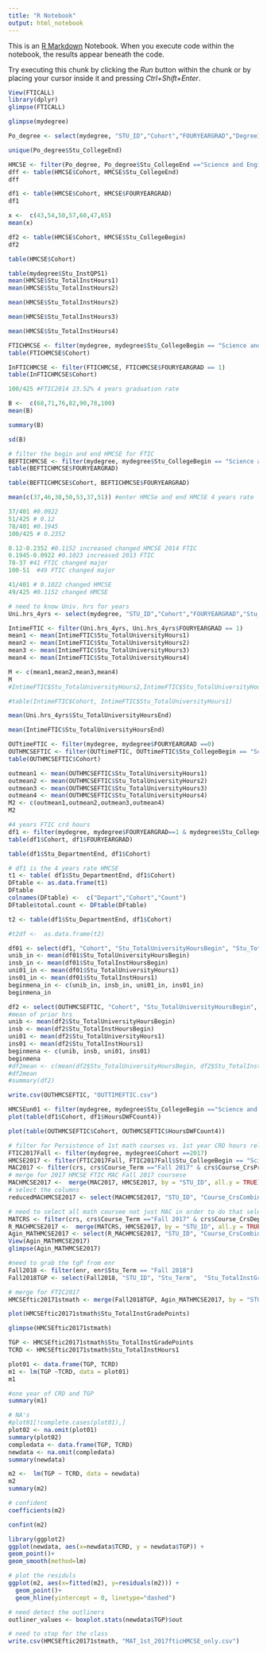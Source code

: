 ---
title: "R Notebook"
output: html_notebook
---

This is an [R Markdown](http://rmarkdown.rstudio.com) Notebook. When you execute code within the notebook, the results appear beneath the code. 

Try executing this chunk by clicking the *Run* button within the chunk or by placing your cursor inside it and pressing *Ctrl+Shift+Enter*. 

```{r}
View(FTICALL)
library(dplyr)
glimpse(FTICALL)
```

```{r}
glimpse(mydegree)

```
```{r}
Po_degree <- select(mydegree, "STU_ID","Cohort","FOURYEARGRAD","Degree1AwardDate","Stu_CollegeBegin","Stu_CollegeEnd","Stu_CollegeChange","Stu_TotalInstHours1","Stu_TotalInstHours2","Stu_TotalInstHours3","Stu_TotalInstHours4")
```
```{r}
unique(Po_degree$Stu_CollegeEnd)

```
```{r}
HMCSE <- filter(Po_degree, Po_degree$Stu_CollegeEnd =="Science and Engineering")
dff <- table(HMCSE$Cohort, HMCSE$Stu_CollegeEnd)
dff
```
```{r}
df1 <- table(HMCSE$Cohort, HMCSE$FOURYEARGRAD)
df1
```

```{r}
x <-  c(43,54,50,57,60,47,65)
mean(x)
```
```{r}
df2 <- table(HMCSE$Cohort, HMCSE$Stu_CollegeBegin)
df2
```

```{r}
table(HMCSE$Cohort)

```
```{r}
table(mydegree$Stu_InstQPS1)
mean(HMCSE$Stu_TotalInstHours1)
mean(HMCSE$Stu_TotalInstHours2)
```
```{r}
mean(HMCSE$Stu_TotalInstHours2)
```
```{r}
mean(HMCSE$Stu_TotalInstHours3)
```

```{r}
mean(HMCSE$Stu_TotalInstHours4)
```
```{r}
FTICHMCSE <- filter(mydegree, mydegree$Stu_CollegeBegin == "Science and Engineering")
table(FTICHMCSE$Cohort)
```

```{r}
InFTICHMCSE <- filter(FTICHMCSE, FTICHMCSE$FOURYEARGRAD == 1)
table(InFTICHMCSE$Cohort)

```
```{r}
100/425 #FTIC2014 23.52% 4 years graduation rate
```
```{r}
B <-  c(68,71,76,82,90,78,100)
mean(B)
```
```{r}
summary(B)

```

```{r}
sd(B)
```

```{r}
# filter the begin and end HMCSE for FTIC
BEFTICHMCSE <- filter(mydegree, mydegree$Stu_CollegeBegin == "Science and Engineering" & mydegree$Stu_CollegeEnd =="Science and Engineering")
table(BEFTICHMCSE$FOURYEARGRAD)
```

```{r}
table(BEFTICHMCSE$Cohort, BEFTICHMCSE$FOURYEARGRAD)
```
```{r}
mean(c(37,46,38,50,53,37,51)) #enter HMCSe and end HMCSE 4 years rate
```
```{r}
37/401 #0.0922
51/425 # 0.12
78/401 #0.1945
100/425 # 0.2352 

0.12-0.2352 #0.1152 increased changed HMCSE 2014 FTIC
0.1945-0.0922 #0.1023 increased 2013 FTIC
78-37 #41 FTIC changed major 
100-51  #49 FTIC changed major
```

```{r}
41/401 # 0.1022 changed HMCSE
49/425 #0.1152 changed HMCSE
```
```{r}
# need to know Univ. hrs for years
Uni.hrs_4yrs <- select(mydegree, "STU_ID","Cohort","FOURYEARGRAD","Stu_CollegeBegin","Stu_CollegeEnd","Stu_TotalUniversityHoursBegin","Stu_TotalUniversityHoursEnd","Stu_TotalUniversityHours1","Stu_TotalUniversityHours2","Stu_TotalUniversityHours3","Stu_TotalUniversityHours4")
```

```{r}
IntimeFTIC <- filter(Uni.hrs_4yrs, Uni.hrs_4yrs$FOURYEARGRAD == 1)
mean1 <- mean(IntimeFTIC$Stu_TotalUniversityHours1)
mean2 <- mean(IntimeFTIC$Stu_TotalUniversityHours2)
mean3 <- mean(IntimeFTIC$Stu_TotalUniversityHours3)
mean4 <- mean(IntimeFTIC$Stu_TotalUniversityHours4)

M <- c(mean1,mean2,mean3,mean4)
M
#IntimeFTIC$Stu_TotalUniversityHours2,IntimeFTIC$Stu_TotalUniversityHours3,IntimeFTIC$Stu_TotalUniversityHours4))

#table(IntimeFTIC$Cohort, IntimeFTIC$Stu_TotalUniversityHours1)

```

```{r}
mean(Uni.hrs_4yrs$Stu_TotalUniversityHoursEnd)
```
```{r}
mean(IntimeFTIC$Stu_TotalUniversityHoursEnd)
```
```{r}
OUTtimeFTIC <- filter(mydegree, mydegree$FOURYEARGRAD ==0)
OUTHMCSEFTIC <- filter(OUTtimeFTIC, OUTtimeFTIC$Stu_CollegeBegin == "Science and Engineering")
table(OUTHMCSEFTIC$Cohort)
```

```{r}
outmean1 <- mean(OUTHMCSEFTIC$Stu_TotalUniversityHours1)
outmean2 <- mean(OUTHMCSEFTIC$Stu_TotalUniversityHours2)
outmean3 <- mean(OUTHMCSEFTIC$Stu_TotalUniversityHours3)
outmean4 <- mean(OUTHMCSEFTIC$Stu_TotalUniversityHours4)
M2 <- c(outmean1,outmean2,outmean3,outmean4)
M2
```

```{r}
#4 years FTIC crd hours
df1 <- filter(mydegree, mydegree$FOURYEARGRAD==1 & mydegree$Stu_CollegeBegin == "Science and Engineering")
table(df1$Cohort, df1$FOURYEARGRAD)

```
```{r}
table(df1$Stu_DepartmentEnd, df1$Cohort)

```


```{r}
# df1 is the 4 years rate HMCSE
t1 <- table( df1$Stu_DepartmentEnd, df1$Cohort)
DFtable <- as.data.frame(t1)
DFtable
colnames(DFtable) <-  c("Depart","Cohort","Count")
DFtable$total.count <- DFtable(DFtable)
```

```{r}
t2 <- table(df1$Stu_DepartmentEnd, df1$Cohort)

#t2df <-  as.data.frame(t2)
```


```{r}
df01 <- select(df1, "Cohort", "Stu_TotalUniversityHoursBegin", "Stu_TotalInstHoursBegin", "Stu_TotalUniversityHours1", "Stu_TotalInstHours1")
unib_in <- mean(df01$Stu_TotalUniversityHoursBegin)
insb_in <- mean(df01$Stu_TotalInstHoursBegin)
uni01_in <- mean(df01$Stu_TotalUniversityHours1)
ins01_in <- mean(df01$Stu_TotalInstHours1)
beginmena_in <- c(unib_in, insb_in, uni01_in, ins01_in)
beginmena_in
```

```{r}
df2 <- select(OUTHMCSEFTIC, "Cohort", "Stu_TotalUniversityHoursBegin", "Stu_TotalInstHoursBegin", "Stu_TotalUniversityHours1", "Stu_TotalInstHours1")
#mean of prior hrs
unib <- mean(df2$Stu_TotalUniversityHoursBegin)
insb <- mean(df2$Stu_TotalInstHoursBegin)
uni01 <- mean(df2$Stu_TotalUniversityHours1)
ins01 <- mean(df2$Stu_TotalInstHours1)
beginmena <- c(unib, insb, uni01, ins01)
beginmena
#df2mean <- c(mean(df2$Stu_TotalUniversityHoursBegin, df2$Stu_TotalInstHoursBegin,df2$Stu_TotalUniversityHours1))
#df2mean
#summary(df2)
```
```{r}
write.csv(OUTHMCSEFTIC, "OUTTIMEFTIC.csv")
```
```{r}
HMCSEun01 <- filter(mydegree, mydegree$Stu_CollegeBegin =="Science and Engineering")
plot(table(df1$Cohort, df1$HoursDWFCount4))
```
```{r}
plot(table(OUTHMCSEFTIC$Cohort, OUTHMCSEFTIC$HoursDWFCount4))

```

```{r}
# filter for Persistence of 1st math courses vs. 1st year CRD hours relationship
FTIC2017Fall <- filter(mydegree, mydegree$Cohort ==2017)
HMCSE2017 <- filter(FTIC2017Fall, FTIC2017Fall$Stu_CollegeBegin == "Science and Engineering")
MAC2017 <- filter(crs, crs$Course_Term =="Fall 2017" & crs$Course_CrsPrefix == "MAC")
# merge for 2017 HMCSE FTIC MAC Fall 2017 coursese
MACHMCSE2017 <-  merge(MAC2017, HMCSE2017, by = "STU_ID", all.y = TRUE)
# select the columns
reducedMACHMCSE2017 <- select(MACHMCSE2017, "STU_ID", "Course_CrsCombined","Course_CrsGradeAwarded","Course_StuMajorDesc","Stu_TotalUniversityHoursBegin","Stu_TotalUniversityHours1","Stu_TotalInstHours1","HoursCount1","CourseDWFCount1","HoursDWFCount1","CourseDWFProp1")

```

```{r}
# need to select all math coursee not just MAC in order to do that select Crs_depart "Course_CrsDepartmentCode"
MATCRS <- filter(crs, crs$Course_Term =="Fall 2017" & crs$Course_CrsDepartmentCode =="MAT")
R_MACHMCSE2017 <-  merge(MATCRS, HMCSE2017, by = "STU_ID", all.y = TRUE)
Agin_MATHMCSE2017 <- select(R_MACHMCSE2017, "STU_ID", "Course_CrsCombined","Course_CrsGradeAwarded","Course_StuMajorDesc","Stu_TotalUniversityHoursBegin","Stu_TotalUniversityHours1","Stu_TotalInstHours1","HoursCount1","CourseDWFCount1","HoursDWFCount1","CourseDWFProp1")
View(Agin_MATHMCSE2017)
glimpse(Agin_MATHMCSE2017)
```

```{r}
#need to grab the tgP from enr
Fall2018 <- filter(enr, enr$Stu_Term == "Fall 2018")
Fall2018TGP <- select(Fall2018, "STU_ID", "Stu_Term",  "Stu_TotalInstGradePoints")
```

```{r}
# merge for FTIC2017
HMCSEftic20171stmath <- merge(Fall2018TGP, Agin_MATHMCSE2017, by = "STU_ID", all.y = TRUE)

```
```{r}
plot(HMCSEftic20171stmath$Stu_TotalInstGradePoints)
```
```{r}
glimpse(HMCSEftic20171stmath)

```
```{r}
TGP <- HMCSEftic20171stmath$Stu_TotalInstGradePoints
TCRD <- HMCSEftic20171stmath$Stu_TotalInstHours1

plot01 <- data.frame(TGP, TCRD)
m1 <- lm(TGP ~TCRD, data = plot01)
m1
```
```{r}
#one year of CRD and TGP
summary(m1)
```

```{r}
# NA's
#plot01[!complete.cases(plot01),]
plot02 <- na.omit(plot01)
summary(plot02)
compledata <- data.frame(TGP, TCRD)
newdata <- na.omit(compledata)
summary(newdata)
```

```{r}
m2 <-  lm(TGP ~ TCRD, data = newdata)
m2
summary(m2)

```
```{r}
# confident
coefficients(m2)
```

```{r}
confint(m2)
```

```{r}
library(ggplot2)
ggplot(newdata, aes(x=newdata$TCRD, y = newdata$TGP)) +
geom_point()+
geom_smooth(method=lm)


```

```{r}
# plot the residuls
ggplot(m2, aes(x=fitted(m2), y=residuals(m2))) +
  geom_point()+
  geom_hline(yintercept = 0, linetype="dashed")
```
```{r}
# need detect the outliners
outliner_values <- boxplot.stats(newdata$TGP)$out
```
```{r}
# need to stop for the class
write.csv(HMCSEftic20171stmath, "MAT_1st_2017fticHMCSE_only.csv")
```


